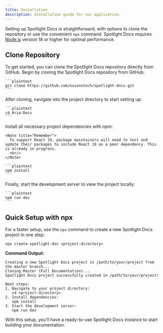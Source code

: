 ```yaml
---
title: Installation
description: Installation guide for our application.
---
```


Setting up Spotlight Docs is straightforward, with options to clone the repository or use the convenient `npx` command. Spotlight Docs requires [Node.js](https://nodejs.org/) version 18 or higher for optimal performance.

## Clone Repository
To get started, you can clone the Spotlight Docs repository directly from GitHub. 
<Stepper>
  <StepperItem title="Step 1: Clone the Spotlight Docs Repository">
    Begin by cloning the Spotlight Docs repository from GitHub:

    ```plaintext
    git clone https://github.com/exionstech/spotlight-docs.git
    ```
  </StepperItem>

  <StepperItem title="Step 2: Access the Project Directory">
    After cloning, navigate into the project directory to start setting up:

    ```plaintext
    cd Aria-Docs
    ```
  </StepperItem>

  <StepperItem title="Step 3: Install Required Dependencies">
    Install all necessary project dependencies with npm:

    <Note title="Remember">
      To support React 19, package maintainers will need to test and update their packages to include React 19 as a peer dependency. This is already in progress.
      <br/>
    </Note>

    ```plaintext
    npm install
    ```
  </StepperItem>

  <StepperItem title="Step 4: Launch the Development Server">
    Finally, start the development server to view the project locally:

    ```plaintext
    npm run dev
    ```
  </StepperItem>
</Stepper>

## Quick Setup with npx

For a faster setup, use the `npx` command to create a new Spotlight Docs project in one step:

```plaintext
npx create-spotlight-doc <project-directory>
```

**Command Output:**

```plaintext
Creating a new Spotlight Docs project in /path/to/your/project from the master branch...
Cloning Master (Full Documentation)...
Spotlight Docs project successfully created in /path/to/your/project!

Next steps:
1. Navigate to your project directory:
   cd <project-directory>
2. Install dependencies:
   npm install
3. Start the development server:
   npm run dev
```

With this setup, you’ll have a ready-to-use Spotlight Docs instance to start building your documentation.